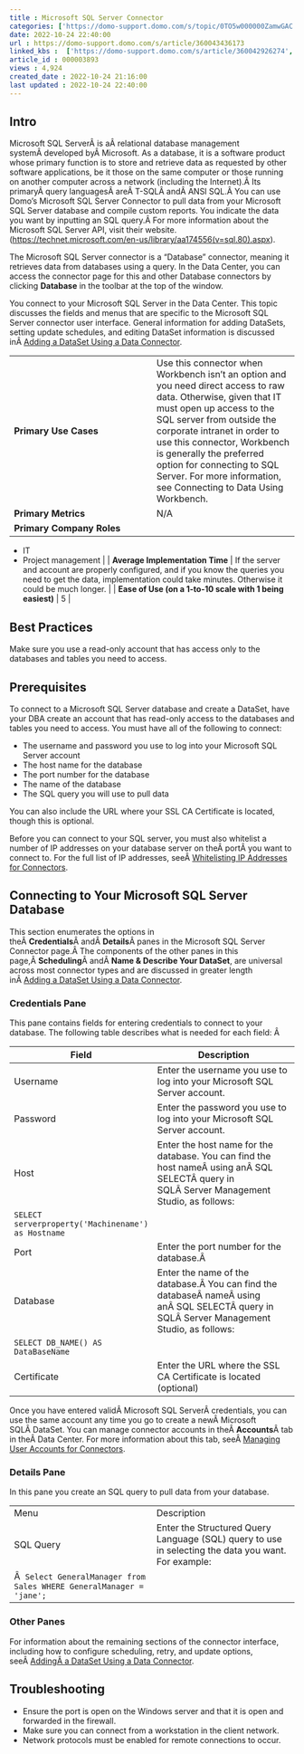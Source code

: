 ```yaml
---
title : Microsoft SQL Server Connector
categories: ['https://domo-support.domo.com/s/topic/0TO5w000000ZamwGAC']
date: 2022-10-24 22:40:00
url : https://domo-support.domo.com/s/article/360043436173
linked_kbs :  ['https://domo-support.domo.com/s/article/360042926274', 'https://domo-support.domo.com/s/knowledge-base', 'https://domo-support.domo.com/s/article/360043436173', 'https://domo-support.domo.com/s/article/360042925494', 'https://domo-support.domo.com/s/article/360043429953', 'https://domo-support.domo.com/s/article/360042926054', 'https://domo-support.domo.com/s/article/360043429933', 'https://domo-support.domo.com/s/article/360043429693', 'https://domo-support.domo.com/s/topic/0TO5w000000ZamwGAC', 'https://domo-support.domo.com/s/article/360043630093', 'https://domo-support.domo.com/s/article/360043429913']
article_id : 000003893
views : 4,924
created_date : 2022-10-24 21:16:00
last updated : 2022-10-24 22:40:00
---
```




Intro
------


Microsoft SQL ServerÂ is aÂ relational database management systemÂ developed byÂ Microsoft. As a database, it is a software product whose primary function is to store and retrieve data as requested by other software applications, be it those on the same computer or those running on another computer across a network (including the Internet).Â Its primaryÂ query languagesÂ areÂ T-SQLÂ andÂ ANSI SQL.Â You can use Domo's Microsoft SQL Server Connector to pull data from your Microsoft SQL Server database and compile custom reports. You indicate the data you want by inputting an SQL query.Â For more information about the Microsoft SQL Server API, visit their website. (<https://technet.microsoft.com/en-us/library/aa174556(v=sql.80).aspx>).


The Microsoft SQL Server connector is a "Database" connector, meaning it retrieves data from databases using a query. In the Data Center, you can access the connector page for this and other Database connectors by clicking **Database** in the toolbar at the top of the window.


You connect to your Microsoft SQL Server in the Data Center. This topic discusses the fields and menus that are specific to the Microsoft SQL Server connector user interface. General information for adding DataSets, setting update schedules, and editing DataSet information is discussed inÂ [Adding a DataSet Using a Data Connector](..\adding_a_dataset_using_a_connector\index.html "Adding a DataSet Using a Data Connector").




|  |  |
| --- | --- |
| **Primary Use Cases** | Use this connector when Workbench isn't an option and you need direct access to raw data. Otherwise, given that IT must open up access to the SQL server from outside the corporate intranet in order to use this connector, Workbench is generally the preferred option for connecting to SQL Server. For more information, see Connecting to Data Using Workbench. |
| **Primary Metrics** | N/A |
| **Primary Company Roles** | 
* IT
* Project management
 |
| **Average Implementation Time** | If the server and account are properly configured, and if you know the queries you need to get the data, implementation could take minutes. Otherwise it could be much longer. |
| **Ease of Use (on a 1-to-10 scale with 1 being easiest)** | 5 |


Best Practices
--------------


Make sure you use a read-only account that has access only to the databases and tables you need to access.


Prerequisites
-------------


To connect to a Microsoft SQL Server database and create a DataSet, have your DBA create an account that has read-only access to the databases and tables you need to access. You must have all of the following to connect:



* The username and password you use to log into your Microsoft SQL Server account
* The host name for the database
* The port number for the database
* The name of the database
* The SQL query you will use to pull data


You can also include the URL where your SSL CA Certificate is located, though this is optional.


Before you can connect to your SQL server, you must also whitelist a number of IP addresses on your database server on theÂ portÂ you want to connect to. For the full list of IP addresses, seeÂ [Whitelisting IP Addresses for Connectors](..\allowlisting_ip_addresses_for_connectors__federated_adapters\index.html "Whitelisting IP Addresses for Connectors").


Connecting to Your Microsoft SQL Server Database
------------------------------------------------


This section enumerates the options in theÂ **Credentials**Â andÂ **Details**Â panes in the Microsoft SQL Server Connector page.Â The components of the other panes in this page,Â **Scheduling**Â andÂ **Name & Describe Your DataSet**, are universal across most connector types and are discussed in greater length inÂ [Adding a DataSet Using a Data Connector](..\adding_a_dataset_using_a_connector\index.html "Adding a DataSet Using a Data Connector").


### Credentials Pane


This pane contains fields for entering credentials to connect to your database. The following table describes what is needed for each field: Â 




| Field | Description |
| --- | --- |
| Username | Enter the username you use to log into your Microsoft SQL Server account. |
| Password | Enter the password you use to log into your Microsoft SQL Server account. |
| Host | Enter the host name for the database. You can find the host nameÂ using anÂ SQL SELECTÂ query in SQLÂ Server Management Studio, as follows:
`SELECT serverproperty('Machinename') as Hostname` |
| Port | Enter the port number for the database.Â  |
| Database | Enter the name of the database.Â You can find the databaseÂ nameÂ using anÂ SQL SELECTÂ query in SQLÂ Server Management Studio, as follows:
`SELECT DB_NAME() AS DataBaseName` |
| Certificate | Enter the URL where the SSL CA Certificate is located (optional) |


Once you have entered validÂ Microsoft SQL ServerÂ credentials, you can use the same account any time you go to create a newÂ Microsoft SQLÂ DataSet. You can manage connector accounts in theÂ **Accounts**Â tab in theÂ Data Center. For more information about this tab, seeÂ [Managing User Accounts for Connectors](..\managing_user_accounts_for_connectors\index.html "Managing User Accounts for Connectors").


### Details Pane


In this pane you create an SQL query to pull data from your database.




|  |  |
| --- | --- |
| Menu | Description |
| SQL Query | Enter the Structured Query Language (SQL) query to use in selecting the data you want. For example:
Â  `Select GeneralManager from Sales WHERE GeneralManager = 'jane';` |


### Other Panes


For information about the remaining sections of the connector interface, including how to configure scheduling, retry, and update options, seeÂ [AddingÂ a DataSet Using a Data Connector](..\adding_a_dataset_using_a_connector\index.md).


Troubleshooting
---------------



* Ensure the port is open on the Windows server and that it is open and forwarded in the firewall.
* Make sure you can connect from a workstation in the client network.
* Network protocols must be enabled for remote connections to occur.